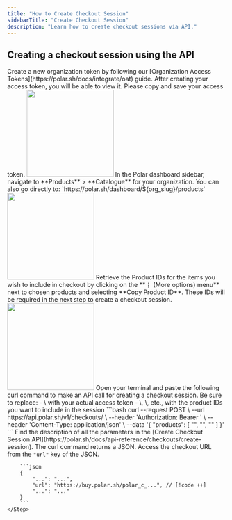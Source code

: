 ```yaml
---
title: "How to Create Checkout Session"
sidebarTitle: "Create Checkout Session"
description: "Learn how to create checkout sessions via API."
---
```


## Creating a checkout session using the API

<Steps>
    <Step title = "Create a New Token">
        Create a new organization token by following our [Organization Access Tokens](https://polar.sh/docs/integrate/oat) guide.
    </Step>
    <Step title = "Save your Access Token">
        After creating your access token, you will be able to view it. Please copy and save your access token.
        <img height="200" src="/assets/guides/theme-switch-in-checkout/access-token.png" />
    </Step>
    <Step title =  "Go to the Products Catalogue">
        In the Polar dashboard sidebar, navigate to **Products** > **Catalogue** for your organization.
        You can also go directly to:  
        `https://polar.sh/dashboard/${org_slug}/products`  
        <img height="200" src="/assets/guides/theme-switch-in-checkout/products-catalogue.png" />
    </Step>
    <Step title = "Access the product IDs for checkout">
        Retrieve the Product IDs for the items you wish to include in checkout by clicking on the **⋮ (More options) menu** next to chosen products and selecting **Copy Product ID**.  
        These IDs will be required in the next step to create a checkout session.
        <img height="200" src="/assets/guides/theme-switch-in-checkout/product-id.png" />
    </Step>
    <Step title = "Create a Checkout Session using the API">
        Open your terminal and paste the following curl command to make an API call for creating a checkout session.
        Be sure to replace:
        - \<YOUR_ACCESS_TOKEN\> with your actual access token
        - \<PRODUCT_ID_1\>, \<PRODUCT_ID_2\>, etc., with the product IDs you want to include in the session
        ```bash
        curl --request POST \
            --url https://api.polar.sh/v1/checkouts/ \
            --header 'Authorization: Bearer <YOUR_ACCESS_TOKEN>' \
            --header 'Content-Type: application/json' \
            --data '{
            "products": [
                "<Product_ID_1>",
                "<Product_ID_2>",
                "<Product_ID_3>"
            ]
        }'
        ```
    Find the description of all the parameters in the [Create Checkout Session API](https://polar.sh/docs/api-reference/checkouts/create-session).
    </Step>
    <Step title="Access the Checkout Session URL">
        The curl command returns a JSON. Access the checkout URL from the <code>"url"</code> key of the JSON.

        ```json
        {
            "...": "...",
            "url": "https://buy.polar.sh/polar_c_...", // [!code ++]
            "...": "..."
        }
        ```
    </Step>
</Steps>

